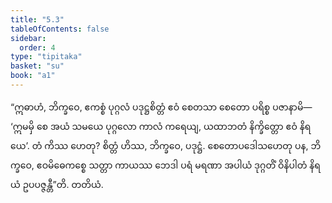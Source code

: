 ```yaml
---
title: "5.3"
tableOfContents: false
sidebar:
  order: 4
type: "tipitaka"
basket: "su"
book: "a1"
---
```



<DynamicBreadcrumb />

<Division number="43" book="a1">

<Paragraph number="91" book="a1">
“ဣဓာဟံ, ဘိက္ခဝေ, ဧကစ္စံ ပုဂ္ဂလံ ပဒုဋ္ဌစိတ္တံ ဧဝံ စေတသာ စေတော ပရိစ္စ ပဇာနာမိ—  ‘ဣမမှိ စေ အယံ သမယေ ပုဂ္ဂလော ကာလံ ကရေယျ, ယထာဘတံ နိက္ခိတ္တော ဧဝံ နိရယေ’. တံ ကိဿ ဟေတု? စိတ္တံ ဟိဿ, ဘိက္ခဝေ, ပဒုဋ္ဌံ. စေတောပဒေါသဟေတု ပန, ဘိက္ခဝေ, ဧဝမိဓေကစ္စေ သတ္တာ ကာယဿ ဘေဒါ ပရံ မရဏာ အပါယံ ဒုဂ္ဂတိံ ဝိနိပါတံ နိရယံ ဥပပဇ္ဇန္တီ”တိ.

</Paragraph>
</Division>

<Paragraph number="92" type="center" book="a1">
တတိယံ.
</Paragraph>